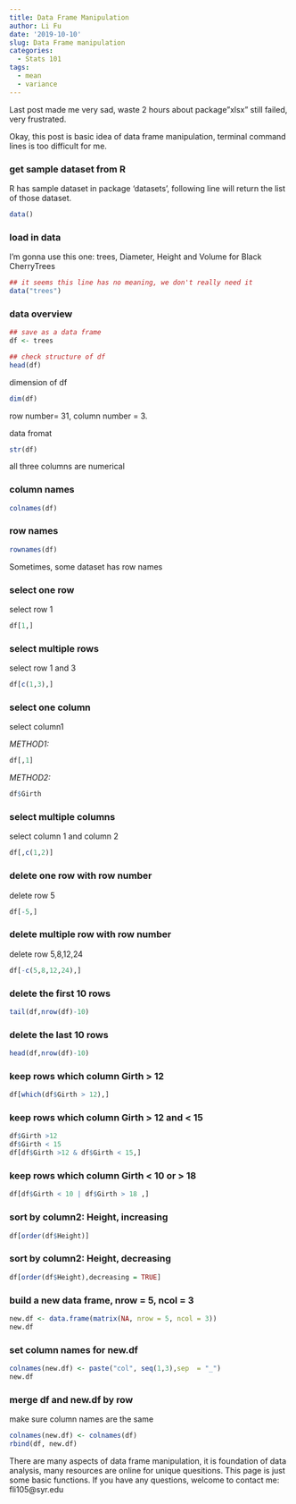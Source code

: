 ```yaml
---
title: Data Frame Manipulation
author: Li Fu
date: '2019-10-10'
slug: Data Frame manipulation
categories:
  - Stats 101
tags:
  - mean
  - variance
---
```

Last post made me very sad, waste 2 hours about package"xlsx" still failed, very frustrated.

<p>Okay, this post is basic idea of data frame manipulation, terminal command lines is too difficult for me.</p>

### get sample dataset from R

R has sample dataset in package ‘datasets’, following line will return the list of those dataset.
   
```r
data()
```

### load in data
I'm gonna use this one: trees, Diameter, Height and Volume for Black CherryTrees

```r
## it seems this line has no meaning, we don't really need it
data("trees")
```

### data overview
```r
## save as a data frame
df <- trees

## check structure of df
head(df)
```
dimension of df
```r
dim(df)
```

row number= 31, column number = 3.

<p>data fromat</p>
```r

str(df)
```
all three columns are numerical 

### column names
```r
colnames(df)
```
### row names
```r
rownames(df)
```
Sometimes, some dataset has row names


### select one row
select row 1
```r
df[1,]
```

### select multiple rows
select row 1 and 3
```r
df[c(1,3),]
```

### select one column
select column1
<em><p>METHOD1:</P></em>
```r
df[,1]
```

<em><p>METHOD2:</P></em>
```r
df$Girth
```

### select multiple columns
select column 1 and column 2
```r
df[,c(1,2)]
```

### delete one row with row number
delete row 5
```r
df[-5,]
```

### delete multiple row with row number
delete row 5,8,12,24
```r
df[-c(5,8,12,24),]
```

### delete the first 10 rows
```r
tail(df,nrow(df)-10)
```


### delete the last 10 rows
```r
head(df,nrow(df)-10)
```

### keep rows which column Girth > 12
```r
df[which(df$Girth > 12),]
```

### keep rows which column Girth > 12 and < 15 
```r
df$Girth >12
df$Girth < 15
df[df$Girth >12 & df$Girth < 15,]
```


### keep rows which column Girth < 10 or > 18 
```r
df[df$Girth < 10 | df$Girth > 18 ,]
```


### sort by column2: Height, increasing
```r
df[order(df$Height)] 
```


### sort by column2: Height, decreasing
```r
df[order(df$Height),decreasing = TRUE] 
```


### build a new data frame, nrow = 5, ncol = 3
```r
new.df <- data.frame(matrix(NA, nrow = 5, ncol = 3))
new.df
```

### set column names for new.df
```r
colnames(new.df) <- paste("col", seq(1,3),sep  = "_")
new.df
```

### merge df and new.df by row 
make sure column names are the same 
```r
colnames(new.df) <- colnames(df)
rbind(df, new.df)
```


There are many aspects of data frame manipulation, it is foundation of data analysis, many resources are online for unique quesitions. This page is just some basic functions. 
If you have any questions, welcome to contact me: fli105@syr.edu

